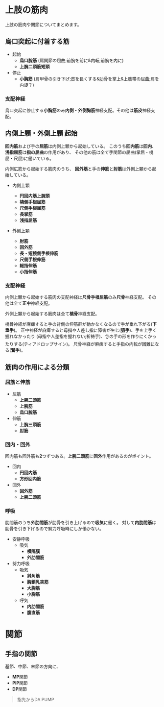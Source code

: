 # 上肢の筋肉
上肢の筋肉や関節についてまとめます。

## 烏口突起に付着する筋
- 起始
    - **烏口腕筋** (肩関節の屈曲;前腕を前に&内転;前腕を内に)
    - **上腕二頭筋短頭**
- 停止
    - **小胸筋** (肩甲骨の引き下げ;首を長くする&肋骨を掌上&上肢帯の屈曲;肩を内旋？)

### 支配神経
烏口突起に停止する**小胸筋**のみ**内側・外側胸筋**神経支配。その他は**筋皮**神経支配。


## 内側上顆・外側上顆 起始
**回内筋**および手の**屈筋**は内側上顆から起始している。
このうち**回内筋**は**回内**、**浅指屈筋**は**指の屈曲**の作用があり、
その他の筋は全て手関節の屈曲(掌屈・橈屈・尺屈)に働いている。

内側広筋から起始する筋肉のうち、
**回外筋**と手の**伸筋**と**肘筋**は外側上顆から起始している。

- 内側上顆
    - **円回内筋上腕頭**
    - **橈側手根屈筋**
    - **尺側手根屈筋**
    - **長掌筋**
    - **浅指屈筋**

- 外側上顆
    - **肘筋**
    - **回外筋**
    - **長・短橈側手根伸筋**
    - **尺側手根伸筋**
    - **総指伸筋**
    - **小指伸筋**

### 支配神経
内側上顆から起始する筋肉の支配神経は**尺骨手根屈筋**のみ**尺骨**神経支配。
その他は全て**正中**神経支配。

外側上顆から起始する筋肉は全て**橈骨**神経支配。

橈骨神経が麻痺すると手の背側の伸筋群が動かなくなるので手が垂れ下がる(**下垂手**)。
正中神経が麻痺すると母指や人差し指に障害が生じ(**猿手**)、手を上手く握れなかったり
(母指や人差指を握れない;祈祷手)、👌の手の形を作りにくかったりする(ティアドロップサイン)。
尺骨神経が麻痺すると手指の内転が困難になる(**鷲手**)。

## 筋肉の作用による分類

### 屈筋と伸筋
- 屈筋
    - **上腕二頭筋**
    - **上腕筋**
    - **烏口腕筋**
- 伸筋
    - **上腕三頭筋**
    - **肘筋**

### 回内・回外
回内筋も回外筋も**2**つずつある。**上腕二頭筋**に**回外**作用があるのがポイント。

- 回内
    - **円回内筋**
    - **方形回内筋**
- 回外
    - **回外筋**
    - **上腕二頭筋**

### 呼吸
肋間筋のうち**外肋間筋**が肋骨を引き上げるので**吸気**に働く。
対して**内肋間筋**は肋骨を引き下げるので努力呼吸時にしか働かない。

- 安静呼吸
    - 吸気
        - **横隔膜**
        - **外肋間筋**
- 努力呼吸
    - 吸気
        - **斜角筋**
        - **胸鎖乳突筋**
        - **大胸筋**
        - **小胸筋**
    - 呼気
        - **内肋間筋**
        - **腹直筋**

# 関節
## 手指の関節
基節、中節、末節の方向に、
- **MP**関節
- **PIP**関節
- **DP**関節

> 指先からDA PUMP
